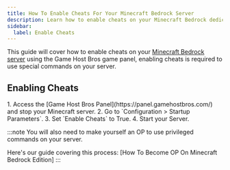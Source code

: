 ```yaml
---
title: How To Enable Cheats For Your Minecraft Bedrock Server
description: Learn how to enable cheats on your Minecraft Bedrock dedicated Server
sidebar:
  label: Enable Cheats
---
```


This guide will cover how to enable cheats on your [Minecraft Bedrock server](https://www.gamehostbros.com/minecraft-server-hosting/) using the Game Host Bros game panel, enabling cheats is required to use special commands on your server.

## Enabling Cheats

<Steps>
1. Access the [Game Host Bros Panel](https://panel.gamehostbros.com/) and stop your Minecraft server.
2. Go to `Configuration > Startup Parameters`.
3. Set `Enable Cheats` to True.  
4. Start your Server.
</Steps>

:::note
You will also need to make yourself an OP to use privileged commands on your server.

Here's our guide covering this process: [How To Become OP On Minecraft Bedrock Edition]
:::

